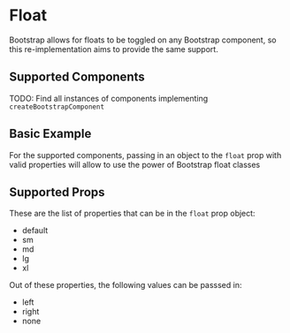 


# Float

Bootstrap allows for floats to be toggled on any Bootstrap component,
so this re-implementation aims to provide the same support.

## Supported Components

TODO: Find all instances of components implementing `createBootstrapComponent`

## Basic Example

For the supported components, passing in an object to the `float` prop
with valid properties will allow to use the power of Bootstrap float classes

<ReactPlayground codeText={ToastExample} />

## Supported Props

These are the list of properties that can be in the `float` prop object:
- default
- sm
- md
- lg
- xl

Out of these properties, the following values can be passsed in:
- left
- right
- none
